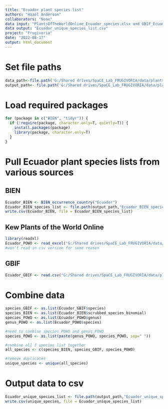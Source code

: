 ```yaml
---
title: "Ecuador plant species list"
authors: "Hazel Anderson"
collaborators: "None"
data input: "PlantsOfTheWorldOnline_Ecuador_species.xlsx and GBIF_Ecuador_PlantSpeciesList.csv"
data output: "Ecuador_unique_species_list.csv"
project: "Frugivoria"
date: "2022-08-17"
output: html_document
---
```

# Set file paths
```r
data_path<-file.path('G:/Shared drives/SpaCE_Lab_FRUGIVORIA/data/plants/L0')
output_path<- file.path('G:/Shared drives/SpaCE_Lab_FRUGIVORIA/data/plants/L0')
```

# Load required packages
```r
for (package in c("BIEN", "tidyr")) {
  if (!require(package, character.only=T, quietly=T)) {
    install.packages(package)
    library(package, character.only=T)
  }
}
```


# Pull Ecuador plant species lists from various sources

## BIEN
```r
Ecuador_BIEN <- BIEN_occurrence_country("Ecuador")
Ecuador_BIEN_species_list <- file.path(output_path,"Ecuador_BIEN_species_list.csv") 
write.csv(Ecuador_BIEN, file = Ecuador_BIEN_species_list)
```


## Kew Plants of the World Online
```r
library(readxl)
Ecuador_POWO <- read_excel("G:/Shared drives/SpaCE_Lab_FRUGIVORIA/data/plants/L0/PlantsOfTheWorldOnline_Ecuador_species.xlsx")
#won't read in csv version for some reason
```

## GBIF
```r
Ecuador_GBIF <- read.csv("G:/Shared drives/SpaCE_Lab_FRUGIVORIA/data/plants/L0/GBIF_Ecuador_PlantSpeciesList.csv")
```

# Combine data
```r
species_GBIF <- as.list(Ecuador_GBIF$species)
species_BIEN <- as.list(Ecuador_BIEN$scrubbed_species_binomial)
species_POWO <- as.list(Ecuador_POWO$genus)
genus_POWO <- as.list(Ecuador_POWO$species)

#need to combine species_POWO and genus_POWO
species_POWO <- as.list(paste(genus_POWO, species_POWO, sep=" "))

#combine all 3 species list together
all_species <- c(species_BIEN, species_GBIF, species_POWO)

#remove duplicates
unique_species <- unique(all_species)

```

# Output data to csv
```r
Ecuador_unique_species_list <- file.path(output_path,"Ecuador_unique_species_list.csv") 
write.csv(unique_species, file = Ecuador_unique_species_list)
```

